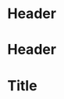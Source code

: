 # Header
<!-- eslint-disable mdx/remark -- Here's a description about why this configuration is necessary. -->
# Header
<!-- eslint-enable mdx/remark -->
# Title
